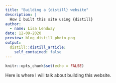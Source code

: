 ```yaml
---
title: "Building a {distill} website"
description: |
  How I built this site using {distill}
author:
  - name: Lisa Lendway
date: 12-09-2020
preview: blog_distill_photo.png
output:
  distill::distill_article:
    self_contained: false
---
```



```r
knitr::opts_chunk$set(echo = FALSE)
```

Here is where I will talk about building this website.


